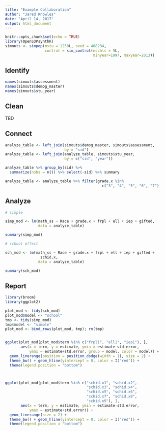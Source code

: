 ```yaml
---
title: "Example Collaboration"
author: "Jared Knowles"
date: "April 14, 2017"
output: html_document
---
```


```r
knitr::opts_chunk$set(echo = TRUE)
library(OpenSDPsynthR)
simouts <- simpop(nstu = 1250L, seed = 488234, 
                  control = sim_control(nschls = 9L, 
                                        minyear=1997, maxyear=2013))

```

## Identify

```r
names(simouts$assessment)
names(simouts$demog_master)
names(simouts$stu_year)
```

## Clean

TBD

## Connect

```r
analyze_table <- left_join(simouts$demog_master, simouts$assessment, 
                           by = "sid")
analyze_table <- left_join(analyze_table, simouts$stu_year, 
                           by = c("sid", "year"))

analyze_table %>% group_by(sid) %>% 
  summarize(nobs = n()) %>% select(-sid) %>% summary

analyze_table <- analyze_table %>% filter(grade.x %in% 
                                            c("3", "4", "5", "6", "7"))

```


## Analyze

```r

# simple

simp_mod <- lm(math_ss ~ Race + grade.x + frpl + ell + iep + gifted, 
               data = analyze_table)

summary(simp_mod)

# school effect

sch_mod <- lm(math_ss ~ Race + grade.x + frpl + ell + iep + gifted + 
                schid.x, 
               data = analyze_table)

summary(sch_mod)

```



## Report

```r
library(broom)
library(ggplot2)

plot_mod <- tidy(sch_mod)
plot_mod$model <- "school"
tmp <- tidy(simp_mod)
tmp$model <- "simple"
plot_mod <- bind_rows(plot_mod, tmp); rm(tmp)


ggplot(plot_mod[plot_mod$term %in% c("frpl1", "ell1", "iep1"), ], 
       aes(x = term, y = estimate, ymin = estimate-std.error, 
           ymax = estimate+std.error, group = model, color = model)) + 
  geom_linerange(position = position_dodge(width = 1), size = 2) + 
  theme_bw() + geom_hline(yintercept = 0, color = I("red")) + 
  theme(legend.position = "bottom")




```


```r
ggplot(plot_mod[plot_mod$term %in% c("schid.x1", "schid.x2", 
                                     "schid.x3", "schid.x4", 
                                     "schid.x5", "schid.x6", 
                                     "schid.x7", "schid.x8", 
                                     "schid.x9"), ], 
       aes(x = term, y = estimate, ymin = estimate-std.error, 
           ymax = estimate+std.error)) + 
  geom_linerange(size = 2) + 
  theme_bw() + geom_hline(yintercept = 0, color = I("red")) + 
  theme(legend.position = "bottom")

```

